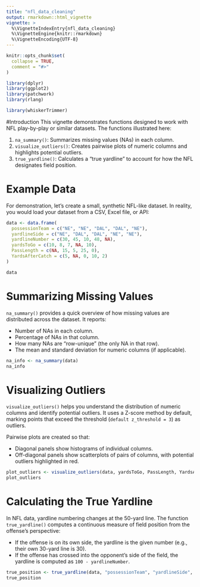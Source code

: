 ```yaml
---
title: "nfl_data_cleaning"
output: rmarkdown::html_vignette
vignette: >
  %\VignetteIndexEntry{nfl_data_cleaning}
  %\VignetteEngine{knitr::rmarkdown}
  %\VignetteEncoding{UTF-8}
---
```


```r
knitr::opts_chunk$set(
  collapse = TRUE,
  comment = "#>"
)

library(dplyr)
library(ggplot2)
library(patchwork)
library(rlang)
```

```r
library(whiskerTrimmer)
```

#Introduction
This vignette demonstrates functions designed to work with NFL play-by-play or similar datasets. The functions illustrated here:

1. `na_summary()`: Summarizes missing values (NAs) in each column.
2. `visualize_outliers()`: Creates pairwise plots of numeric columns and highlights potential outliers.
3. `true_yardline()`: Calculates a "true yardline" to account for how the NFL designates field position.


# Example Data
For demonstration, let’s create a small, synthetic NFL-like dataset. In reality, you would load your dataset from a CSV, Excel file, or API:

```r
data <- data.frame(
  possessionTeam = c("NE", "NE", "DAL", "DAL", "NE"),
  yardlineSide = c("NE", "DAL", "DAL", "NE", "NE"),
  yardlineNumber = c(30, 45, 10, 48, NA),
  yardsToGo = c(10, 8, 7, NA, 10),
  PassLength = c(NA, 15, 5, 25, 0),
  YardsAfterCatch = c(5, NA, 0, 10, 2)
)

data
```
# Summarizing Missing Values

`na_summary()` provides a quick overview of how missing values are distributed across the dataset. It reports:

* Number of NAs in each column.
* Percentage of NAs in that column.
* How many NAs are "row-unique" (the only NA in that row).
* The mean and standard deviation for numeric columns (if applicable).

```r
na_info <- na_summary(data)
na_info
```

# Visualizing Outliers

`visualize_outliers()` helps you understand the distribution of numeric columns and identify potential outliers. It uses a Z-score method by default, marking points that exceed the threshold (`default z_threshold = 3`) as outliers.

Pairwise plots are created so that:

* Diagonal panels show histograms of individual columns.
* Off-diagonal panels show scatterplots of pairs of columns, with potential outliers highlighted in red.

```r
plot_outliers <- visualize_outliers(data, yardsToGo, PassLength, YardsAfterCatch)
plot_outliers
```

# Calculating the True Yardline


In NFL data, yardline numbering changes at the 50-yard line. The function `true_yardline()` computes a continuous measure of field position from the offense’s perspective:

* If the offense is on its own side, the yardline is the given number (e.g., their own 30-yard line is 30).
* If the offense has crossed into the opponent’s side of the field, the yardline is computed as `100 - yardlineNumber`.


```r
true_position <- true_yardline(data, "possessionTeam", "yardlineSide", "yardlineNumber")
true_position
```



